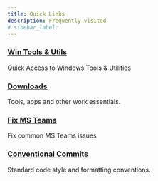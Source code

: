 ```yaml
---
title: Quick Links
description: Frequently visited
# sidebar_label:
---
```


<Columns className='item margin-bottom-lg' >

<Column className="text--left item  padding--sm">
  <Card
    shadow="tl"
    style={{ border: "1.5px solid var(--ifm-color-primary)", height: "100%" }}
  >
    <CardHeader>
      <h3>
        <a href="/docs/system-administration/cli">Win Tools & Utils</a>
      </h3>
    </CardHeader>
    <CardBody>Quick Access to Windows Tools & Utilities</CardBody>
  </Card>
</Column>

<Column className="text--left item  padding--sm">
  <Card
    shadow="tl"
    style={{ border: "1.5px solid var(--ifm-color-primary)", height: "100%" }}
  >
    <CardHeader>
      <h3>
        <a href="/docs/downloads">Downloads</a>
      </h3>
    </CardHeader>
    <CardBody>Tools, apps and other work essentials.</CardBody>
  </Card>
</Column>
</Columns> 
<Columns className='item margin-bottom-lg' >

<Column className="text--left item  padding--sm">
  <Card
    shadow="tl"
    style={{ border: "1.5px solid var(--ifm-color-primary)", height: "100%" }}
  >
    <CardHeader>
      <h3>
        <a href="/docs/how-tos/fix-ms-teams">Fix MS Teams</a>
      </h3>
    </CardHeader>
    <CardBody>
      Fix common MS Teams issues
    </CardBody>
  </Card>
</Column>

<Column className="text--left item  padding--sm">
  <Card
    shadow="tl"
    style={{ border: "1.5px solid var(--ifm-color-primary)", height: "100%" }}
  >
    <CardHeader>
      <h3>
        <a href="/community/issue/conventional-commits-examples">Conventional Commits</a>
      </h3>
    </CardHeader>
    <CardBody>
 Standard code style and formatting conventions.
    </CardBody>
  </Card>
</Column>
</Columns>

